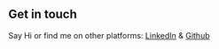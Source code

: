 ## Get in touch


Say Hi or find me on other platforms: [LinkedIn](https://www.linkedin.com/in/kartik-agrawal-4b1748173/) & [Github](https://github.com/kartikagrawal17)